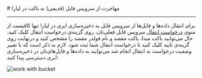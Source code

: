 
<Layout>
# مهاجرت از سرویس فایل (قدیمی) به باکت در لیارا
<hr className="mb-2" />

برای انتقال داده‌ها و فایل‌ها از سرویس فایل به ذخیره‌سازی ابری در لیارا تنها کافیست از منوی <a href="https://console.liara.ir/storage/move" className="blue-link">درخواست انتقال</a> سرویس فایل فعلی‌تان، روی گزینه‌ی درخواست انتقال کلیک کنید. حال می‌توانید باکت مبدا، باکت مقصد و نام فولدر مقصد را مشخص کنید و درنهایت روی گزینه‌ی تایید کلیک کنید تا درخواست انتقال شما ثبت شود. لازم به ذکر است که با تغییر وضعیت درخواست به انتقال انجام شد می‌توانید به داده‌ها و فایل‌های‌تان در ذخیره‌سازی ابری دسترسی پیدا کنید:

<div className="h-4" />
<img src="https://files.liara.ir/liara/docs/migrate-from-object-storage-to-buckets.gif" alt="work with bucket" />
<div className="h-4" />

</Layout>